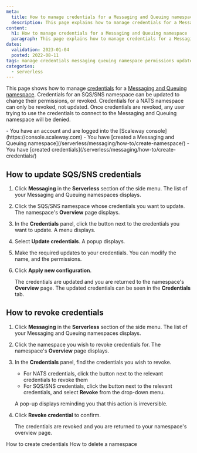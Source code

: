 ```yaml
---
meta:
  title: How to manage credentials for a Messaging and Queuing namespace
  description: This page explains how to manage credentials for a Messaging and Queuing namespace
content:
  h1: How to manage credentials for a Messaging and Queuing namespace
  paragraph: This page explains how to manage credentials for a Messaging and Queuing namespace
dates:
  validation: 2023-01-04
  posted: 2022-08-11 
tags: manage credentials messaging queuing namespace permissions update revoke 
categories:
  - serverless 
---
```


This page shows how to manage [credentials](/serverless/messaging/concepts/#namespace) for a [Messaging and Queuing namespace](/serverless/messaging/concepts/#namespace). Credentials for an SQS/SNS namespace can be updated to change their permissions, or revoked. Credentials for a NATS namespace can only be revoked, not updated. Once credentials are revoked, any user trying to use the credentials to connect to the Messaging and Queuing namespace will be denied.

<Macro id="iam-requirements" />

<Message type="requirement">
  - You have an account and are logged into the [Scaleway console](https://console.scaleway.com)
  - You have [created a Messaging and Queuing namespace](/serverless/messaging/how-to/create-namespace/)
  - You have [created credentials](/serverless/messaging/how-to/create-credentials/)
</Message>

## How to update SQS/SNS credentials

1. Click **Messaging** in the **Serverless** section of the side menu. The list of your Messaging and Queuing namespaces displays.
2. Click the SQS/SNS namespace whose credentials you want to update. The namespace's **Overview** page displays.
3. In the **Credentials** panel, click the <Icon name="more" /> button next to the credentials you want to update. A menu displays.
    <Lightbox src="scaleway-update-credentials.webp" alt="" />
4. Select **Update credentials**. A popup displays.
    <Lightbox src="scaleway-update-credentials-popup.webp" alt="" />
5. Make the required updates to your credentials. You can modify the name, and the permissions.
6. Click **Apply new configuration**.

    The credentials are updated and you are returned to the namespace's **Overview** page. The updated credentials can be seen in the **Credentials** tab.


## How to revoke credentials

1. Click **Messaging** in the **Serverless** section of the side menu. The list of your Messaging and Queuing namespaces displays.
2. Click the namespace you wish to revoke credentials for. The namespace's **Overview** page displays.
3. In the **Credentials** panel, find the credentials you wish to revoke.
    - For NATS credentials, click the <Icon name="delete" /> button next to the relevant credentials to revoke them
    - For SQS/SNS credentials, click the <Icon name="more" /> button next to the relevant credentials, and select **Revoke** from the drop-down menu.

    A pop-up displays reminding you that this action is irreversible. 
4. Click **Revoke credential** to confirm. 

    The credentials are revoked and you are returned to your namespace's overview page.


<Navigation title="See Also">
  <PreviousButton to="/serverless/messaging/how-to/create-credentials/">How to create credentials</PreviousButton>
  <NextButton to="/serverless/messaging/how-to/delete-namespace/">How to delete a namespace</NextButton>
</Navigation>
